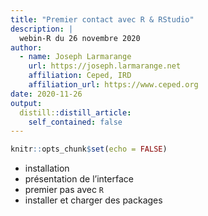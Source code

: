 ```yaml
---
title: "Premier contact avec R & RStudio"
description: |
  webin-R du 26 novembre 2020
author:
  - name: Joseph Larmarange
    url: https://joseph.larmarange.net
    affiliation: Ceped, IRD
    affiliation_url: https://www.ceped.org
date: 2020-11-26
output:
  distill::distill_article:
    self_contained: false
---
```



```r
knitr::opts_chunk$set(echo = FALSE)
```

- installation
- présentation de l'interface
- premier pas avec `R`
- installer et charger des packages


